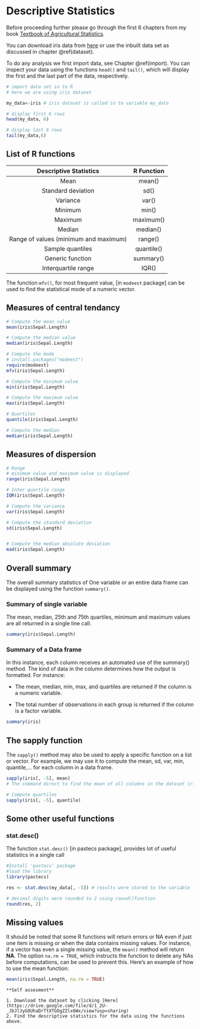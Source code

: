 # Descriptive Statistics  

Before proceeding further please go through the first 6 chapters from my book [Textbook of Agricultural Statistics](https://kaumelon.github.io/stat3202/).  

You can download iris data from [here](https://drive.google.com/file/d/1AcAeL0XKOcYA3z99qmaQFvTr7gw3gxRB/view?usp=sharing) or use the inbuilt data set as discussed in chapter \@ref(dataset).  


To do any analysis we first import data, see Chapter \@ref(import). You can inspect your data using the functions `head()` and `tail()`, which will display the first and the last part of the data, respectively.

```{r, eval=TRUE}

# import data set in to R
# here we are using iris dataset

my_data<-iris # iris dataset is called in to variable my_data

# display first 6 rows
head(my_data, 6)  

# display last 6 rows
tail(my_data,6)

```  
## List of R functions  

**Descriptive Statistics**|**R Function**
:-----:|:-----:
Mean|mean()
Standard deviation|sd()
Variance|var()
Minimum|min()
Maximum|maximum()
Median|median()
Range of values (minimum and maximum)|range()
Sample quantiles|quantile()
Generic function|summary()
Interquartile range|IQR()  
  
The function `mfv()`, for most frequent value, [in `modeest` package] can be used to find the statistical mode of a numeric vector.  

## Measures of central tendancy  

```{r, eval=TRUE}
# Compute the mean value
mean(iris$Sepal.Length)

# Compute the median value
median(iris$Sepal.Length)  

# Compute the mode
# install.packages("modeest")
require(modeest)
mfv(iris$Sepal.Length)  

# Compute the minimum value
min(iris$Sepal.Length)

# Compute the maximum value
max(iris$Sepal.Length)  

# Quartiles  
quantile(iris$Sepal.Length)  

# Compute the median
median(iris$Sepal.Length)

```   

##  Measures of dispersion 

```{r, eval=TRUE}

# Range
# minimum value and maximum value is displayed
range(iris$Sepal.Length)  

# Inter quartile range  
IQR(iris$Sepal.Length)  

# Compute the variance
var(iris$Sepal.Length)

# Compute the standard deviation 
sd(iris$Sepal.Length)


# Compute the median absolute deviation
mad(iris$Sepal.Length)  

```  

## Overall summary   

The overall summary statistics of One variable or an entire data frame can be displayed using the function `summary()`.  


### Summary of single variable  

The mean, median, 25th and 75th quartiles, minimum and maximum values are all returned in a single line call.  

```{r, eval=TRUE}
summary(iris$Sepal.Length)
```

### Summary of a Data frame  

In this instance, each column receives an automated use of the summary() method. The kind of data in the column determines how the output is formatted. For instance:  

- The mean, median, min, max, and quartiles are returned if the column is a numeric variable.  

- The total number of observations in each group is returned if the column is a factor variable.

```{r, eval=TRUE}
summary(iris)
```   



## The sapply function  

The `sapply()` method may also be used to apply a specific function on a list or vector. For example, we may use it to compute the mean, sd, var, min, quantile,... for each column in a data frame.  


```{r, eval=TRUE}
sapply(iris[, -5], mean)
# The command direct to find the mean of all columns in the dataset iris except 5th column, which is species and is non numeric 

# Compute quartiles
sapply(iris[, -5], quantile)

```  

## Some other useful functions  

### stat.desc()

The function `stat.desc()` [in pastecs package], provides lot of useful statistics in a single call

```{r, eval=TRUE}
#Install 'pastecs' package
#load the library
library(pastecs)  

res <- stat.desc(my_data[, -5]) # results were stored to the variable 'res'  

# decimal digits were rounded to 2 using round()function
round(res, 2)  

```

## Missing values  

It should be noted that some R functions will return errors or NA even if just one item is missing or when the data contains missing values. For instance, if a vector has even a single missing value, the `mean()` method will return **NA**. The option `na.rm = TRUE`, which instructs the function to delete any NAs before computations, can be used to prevent this. Here's an example of how to use the mean function:

```{r, eval=FALSE}
mean(iris$Sepal.Length, na.rm = TRUE)
```   


```{block2 item6, type='rmdnote'}
**Self assesment**

1. Download the dataset by clicking [Here](https://drive.google.com/file/d/1_2U-_JbJlJyGOUhaDrTtXTGOgZZlx6Wx/view?usp=sharing)  
2. Find the descriptive statistics for the data using the functions above.  

```